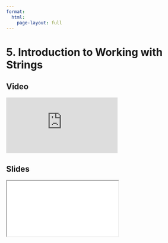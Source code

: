 ```yaml
---
format:
  html:
    page-layout: full
---
```


# 5. Introduction to Working with Strings

::: {.panel-tabset .nav-pills}

## Video

<iframe
    class="video"
    src="https://www.youtube.com/embed/yz6Wwa2MkQA?start=7651&end=8015&rel=0" 
    title="Module 8 Video - Introduction to Working with Strings"
    frameborder="0"
    allow="accelerometer; autoplay; clipboard-write; encrypted-media; gyroscope; picture-in-picture"
    allowfullscreen
></iframe>

## Slides

<iframe
    class="slide-deck"
    src="slides/module8_19.html"
></iframe>

:::
